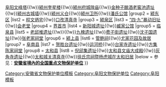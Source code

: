 {{Navbox
|name = 阜阳市境内的安徽省文物保护单位
|title = [[安徽省文物保护单位#阜阳市|阜阳市境内的安徽省文物保护单位]]
|titlestyle =
|image =
|style = text-align:left;
|groupstyle = width:7em;text-align:center;
|state = {{{state<includeonly>|collapsed</includeonly>}}}
|above =
|group1 = [[颍州区]]
|list1 = [[资福寺]]{{!w}}[[阜阳文峰塔]]{{!w}}[[颍州奎星楼]]{{!w}}[[颍州府城隍庙]]{{!w}}[[金种子酿酒老窖池遗址]]{{!w}}[[颍州古城墙]]{{!w}}[[颍州义仓]]{{!w}}[[颍州卫所]]{{!w}}[[潘氏公馆]]
|group2 = [[颍东区]]
|list2 = [[程文炳宅]]{{!w}}[[口孜清真寺]]
|group3 = [[颍泉区]]
|list3 = [[“四·九”暴动旧址]]{{!w}}[[会老堂 (阜阳)|会老堂]]
|group4 = [[界首市]]
|list4 = [[新阳城遗址]]{{!w}}[[臧家公馆]]
|group5 = [[临泉县]]
|list5 = [[老邱堆遗址]]{{!w}}{{!w}}[[九槐遗址]]{{!w}}[[费子街遗址]]{{!w}}[[沈子国遗址]]{{!w}}[[张老家祠堂]]
|group6 = [[颍上县]]
|list6 = [[管鲍祠]]{{!w}}[[尤家花园及故居]]
|group7 = [[阜南县]]
|list7 = [[贺胜台遗址]]{{!w}}[[运河桥]]{{!w}}[[台家寺遗址]]{{!w}}[[方集陈家祠堂]]
|group8 = [[太和县]]
|list8 = [[倪邱集遗址]]{{!w}}[[太和县文庙大成殿]]{{!w}}[[灰角寺遗址]]{{!w}}[[太和城关清真寺]]{{!w}}[[徐氏宗祠 (太和县)|徐氏宗祠暨杨虎城在太和旧居]]
|below = 参见：'''[[安徽全国重点文物保护单位列表|安徽省境內的全国重点文物保护单位]]'''
}}<noinclude>
[[Category:安徽省文物保护单位模板]]
[[Category:阜阳文物保护单位]]
[[Category:阜阳模板]]
</noinclude>